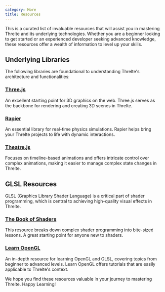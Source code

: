 ```yaml
---
category: More
title: Resources
---
```


This is a curated list of invaluable resources that will assist you in mastering Threlte and its underlying technologies. Whether you are a beginner looking to get started or an experienced developer seeking advanced knowledge, these resources offer a wealth of information to level up your skills.

## Underlying Libraries

The following libraries are foundational to understanding Threlte's architecture and functionalities:

### [Three.js](https://threejs.org/)
An excellent starting point for 3D graphics on the web. Three.js serves as the backbone for rendering and creating 3D scenes in Threlte.

### [Rapier](https://www.rapier.rs/)
An essential library for real-time physics simulations. Rapier helps bring your Threlte projects to life with dynamic interactions.

### [Theatre.js](https://www.theatrejs.com/)
Focuses on timeline-based animations and offers intricate control over complex animations, making it easier to manage complex state changes in Threlte.

## GLSL Resources

GLSL (Graphics Library Shader Language) is a critical part of shader programming, which is central to achieving high-quality visual effects in Threlte.

### [The Book of Shaders](https://thebookofshaders.com/)
This resource breaks down complex shader programming into bite-sized lessons. A great starting point for anyone new to shaders.

### [Learn OpenGL](https://learnopengl.com/)
An in-depth resource for learning OpenGL and GLSL, covering topics from beginner to advanced levels. Learn OpenGL offers tutorials that are easily applicable to Threlte's context.

We hope you find these resources valuable in your journey to mastering Threlte. Happy Learning!
